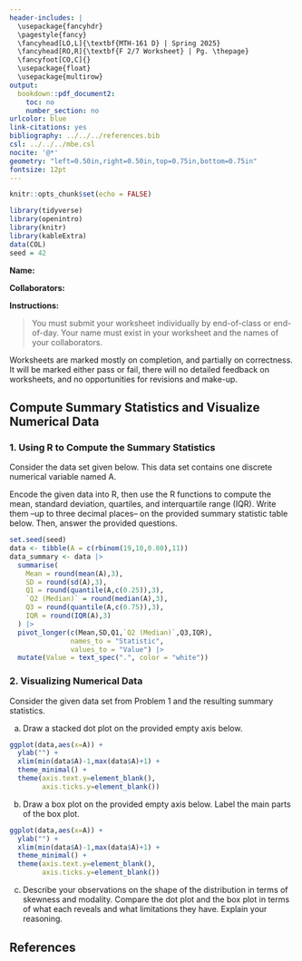 ---
header-includes: |
  \usepackage{fancyhdr}
  \pagestyle{fancy}
  \fancyhead[LO,L]{\textbf{MTH-161 D} | Spring 2025}
  \fancyhead[RO,R]{\textbf{F 2/7 Worksheet} | Pg. \thepage}
  \fancyfoot[CO,C]{}
  \usepackage{float}
  \usepackage{multirow}
output:
  bookdown::pdf_document2:
    toc: no
    number_section: no
urlcolor: blue
link-citations: yes
bibliography: ../../../references.bib
csl: ../../../mbe.csl
nocite: '@*'
geometry: "left=0.50in,right=0.50in,top=0.75in,bottom=0.75in"
fontsize: 12pt
---

```{r setup, include=FALSE}
knitr::opts_chunk$set(echo = FALSE)
```

```{r echo=FALSE, eval=TRUE,message=FALSE, warning=FALSE}
library(tidyverse)
library(openintro)
library(knitr)
library(kableExtra)
data(COL)
seed = 42
```

**Name:**

**Collaborators:**

\noindent\rule{\textwidth}{1pt}
**Instructions:** 

> You must submit your worksheet individually by end-of-class or end-of-day. Your name must exist in your worksheet and the names of your collaborators.

Worksheets are marked mostly on completion, and partially on correctness. It will be marked either pass or fail, there will no detailed feedback on worksheets, and no opportunities for revisions and make-up.
\noindent\rule{\textwidth}{1pt}

## Compute Summary Statistics and Visualize Numerical Data

### 1. Using R to Compute the Summary Statistics

Consider the data set given below. This data set contains one discrete numerical variable named A.

Encode the given data into R, then use the R functions to compute the mean, standard deviation, quartiles, and interquartile range (IQR). Write them --up to three decimal places-- on the provided summary statistic table below. Then, answer the provided questions.

\vspace{10px}

```{r echo=FALSE, eval=TRUE}
set.seed(seed)
data <- tibble(A = c(rbinom(19,10,0.80),11))
data_summary <- data |> 
  summarise(
    Mean = round(mean(A),3),
    SD = round(sd(A),3),
    Q1 = round(quantile(A,c(0.25)),3),
    `Q2 (Median)` = round(median(A),3),
    Q3 = round(quantile(A,c(0.75)),3),
    IQR = round(IQR(A),3)
  ) |> 
  pivot_longer(c(Mean,SD,Q1,`Q2 (Median)`,Q3,IQR),
               names_to = "Statistic",
               values_to = "Value") |> 
  mutate(Value = text_spec(".", color = "white"))
```

\begin{minipage}[t]{0.20\textwidth}
\textbf{Data Table:}
\vspace{10px}

```{r echo=FALSE, eval=TRUE}
kable(data,align="l",format="latex",booktabs = TRUE)
```
\end{minipage}
\begin{minipage}[t]{0.30\textwidth}
\textbf{Summary Statistics:}
\vspace{10px}

```{r echo=FALSE, eval=TRUE}
kable(data_summary,align="l",format="latex",escape=FALSE)
```
\end{minipage}
\begin{minipage}[t]{0.50\textwidth}
\textbf{Questions:}
\vspace{10px}

\begin{itemize}
\item[a.] What R function did you use to compute the mean and standard deviation?
\vspace{30px}
\item[b.] What R function did you use to compute the quartiles?
\vspace{30px}
\item[c.] Which R function should you use to compute the 30th percentile, and what values should you input for its arguments?
\vspace{30px}
\item[d.] What is the 30th percentile of the given data set?
\vspace{30px}
\end{itemize}
\end{minipage}

\vfill

\newpage

### 2. Visualizing Numerical Data

Consider the given data set from Problem 1 and the resulting summary statistics.

a. Draw a stacked dot plot on the provided empty axis below.

```{r eval=TRUE, echo=FALSE, fig.align='center', fig.height=2, fig.width=7, message=FALSE, warning=FALSE, out.width='100%'}
ggplot(data,aes(x=A)) + 
  ylab("") + 
  xlim(min(data$A)-1,max(data$A)+1) + 
  theme_minimal() + 
  theme(axis.text.y=element_blank(), 
        axis.ticks.y=element_blank())
```

b. Draw a box plot on the provided empty axis below. Label the main parts of the box plot.

```{r eval=TRUE, echo=FALSE, fig.align='center', fig.height=2, fig.width=7, message=FALSE, warning=FALSE, out.width='100%'}
ggplot(data,aes(x=A)) + 
  ylab("") + 
  xlim(min(data$A)-1,max(data$A)+1) + 
  theme_minimal() + 
  theme(axis.text.y=element_blank(), 
        axis.ticks.y=element_blank())
```

c. Describe your observations on the shape of the distribution in terms of skewness and modality. Compare the dot plot and the box plot in terms of what each reveals and what limitations they have. Explain your reasoning.
\vfill

## **References**

::: {#refs}
:::
